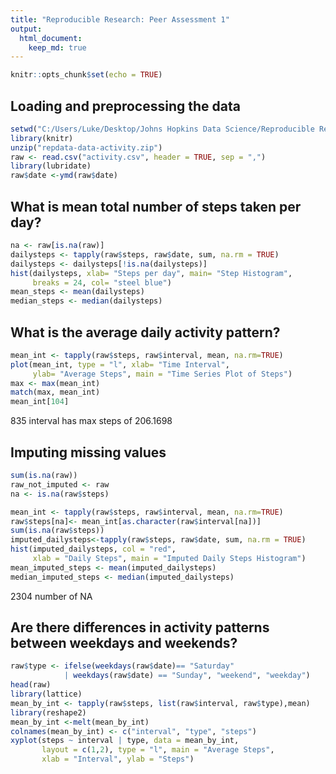 ---
title: "Reproducible Research: Peer Assessment 1"
output: 
  html_document:
    keep_md: true
---

```{r setup, include=FALSE}
knitr::opts_chunk$set(echo = TRUE)
```

## Loading and preprocessing the data
```{r}
setwd("C:/Users/Luke/Desktop/Johns Hopkins Data Science/Reproducible Research/Week 1")
library(knitr)
unzip("repdata-data-activity.zip")
raw <- read.csv("activity.csv", header = TRUE, sep = ",")
library(lubridate)
raw$date <-ymd(raw$date)
```

## What is mean total number of steps taken per day?
```{r hist}
na <- raw[is.na(raw)]
dailysteps <- tapply(raw$steps, raw$date, sum, na.rm = TRUE)
dailysteps <- dailysteps[!is.na(dailysteps)]
hist(dailysteps, xlab= "Steps per day", main= "Step Histogram",
     breaks = 24, col= "steel blue")
mean_steps <- mean(dailysteps)
median_steps <- median(dailysteps)
```

## What is the average daily activity pattern?
```{r}
mean_int <- tapply(raw$steps, raw$interval, mean, na.rm=TRUE)
plot(mean_int, type = "l", xlab= "Time Interval", 
     ylab= "Average Steps", main = "Time Series Plot of Steps")
max <- max(mean_int)
match(max, mean_int)
mean_int[104]
```
835 interval has max steps of 206.1698


## Imputing missing values
```{r}
sum(is.na(raw)) 
raw_not_imputed <- raw
na <- is.na(raw$steps)

mean_int <- tapply(raw$steps, raw$interval, mean, na.rm=TRUE) 
raw$steps[na]<- mean_int[as.character(raw$interval[na])]
sum(is.na(raw$steps)) 
imputed_dailysteps<-tapply(raw$steps, raw$date, sum, na.rm = TRUE)
hist(imputed_dailysteps, col = "red", 
     xlab = "Daily Steps", main = "Imputed Daily Steps Histogram")
mean_imputed_steps <- mean(imputed_dailysteps)
median_imputed_steps <- median(imputed_dailysteps)
```
2304 number of NA

## Are there differences in activity patterns between weekdays and weekends?
```{r}
raw$type <- ifelse(weekdays(raw$date)== "Saturday" 
            | weekdays(raw$date) == "Sunday", "weekend", "weekday")
head(raw)
library(lattice)
mean_by_int <- tapply(raw$steps, list(raw$interval, raw$type),mean)
library(reshape2)
mean_by_int <-melt(mean_by_int)
colnames(mean_by_int) <- c("interval", "type", "steps")
xyplot(steps ~ interval | type, data = mean_by_int, 
       layout = c(1,2), type = "l", main = "Average Steps", 
       xlab = "Interval", ylab = "Steps")
```